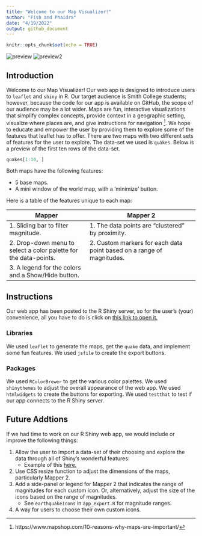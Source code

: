 ```yaml
---
title: "Welcome to our Map Visualizer!"
author: "Fish and Phaidra"
date: "4/19/2022"
output: github_document
---
```


```r
knitr::opts_chunk$set(echo = TRUE)
```

![preview](preview.png)
![preview2](preview2.png)

## Introduction

Welcome to our Map Visualizer! Our web app is designed to introduce users to `leaflet` and `shiny` in R. Our target audience is Smith College students; however, because the code for our app is available on GitHub, the scope of our audience may be a lot wider. Maps are fun, interactive visualizations that simplify complex concepts, provide context in a geographic setting, visualize where places are, and give instructions for navigation ^[https://www.mapshop.com/10-reasons-why-maps-are-important/]. We hope to educate and empower the user by providing them to explore some of the features that leaflet has to offer. There are two maps with two different sets of features for the user to explore. The data-set we used is `quakes`. Below is a preview of the first ten rows of the data-set.

```r
quakes[1:10, ]
```

Both maps have the following features: 

* 5 base maps.
* A mini window of the world map, with a 'minimize' button.


Here is a table of the features unique to each map:

Mapper | Mapper 2                   
----------------------------------- | ------------------------------------------------
1. Sliding bar to filter magnitude. | 1. The data points are "clustered" by proximity.
2. Drop-down menu to select a color palette for the data-points. | 2. Custom markers for each data point based on a range of magnitudes. 
3. A legend for the colors and a Show/Hide button. | 



## Instructions

Our web app has been posted to the R Shiny server, so for the user's (your) convenience, all you have to do is click on [this link to open it.](https://vhcji4-phaidra-martin.shinyapps.io/mapper/)

### Libraries

We used `leaflet` to generate the maps, get the `quake` data, and implement some fun features. We used `jsfile` to create the export buttons. 

### Packages

We used `RColorBrewer` to get the various color palettes. We used `shinythemes` to adjust the overall appearance of the web app. We used `htmlwidgets` to create the buttons for exporting. We used `testthat` to test if our app connects to the R Shiny server.


## Future Addtions 

If we had time to work on our R Shiny web app, we would include or improve the following things:

1.  Allow the user to import a data-set of their choosing and explore the data through all of Shiny's wonderful features. 
    + Example of this [here.](https://matepocs.shinyapps.io/data_analyser/)
2. Use CSS resize function to adjust the dimensions of the maps, particularly Mapper 2.
3. Add a side-panel or legend for Mapper 2 that indicates the range of magnitudes for each custom icon. Or, alternatively, adjust the size of the icons based on the range of magnitudes. 
    + See `earthquakeIcons` in `app_export.R` for magnitude ranges.
4. A way for users to choose their own custom icons. 

